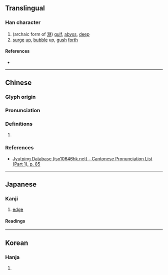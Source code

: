 {{character info}}
==Translingual==

===Han character===
{{Han char|rn=31|rad=囗|as=04|sn=7|four=|canj=WE|ids=⿴囗水}}

# (archaic form of [[淵]]) [[gulf]], [[abyss]], [[deep]]
# [[surge]] [[up]], [[bubble]] up, [[gush]] [[forth]]

====References====
* {{Han ref|kx=0217.090|dkj=04706|dj=0444.120|hdz=10715.030|uh=56E6|ud=22246}}

----

==Chinese==
{{zh-forms}}

===Glyph origin===
{{Han etym}}

===Pronunciation===
{{zh-pron
|m=yuān
|c=jyun1
|mc=y
|oc=y
|cat=
}}

===Definitions===
{{zh-hanzi}}

# {{rfdef|zh|sort=囗04}}

===References===
* [http://www.iso10646hk.net/jp/document/download.jsp Jyutping Database (iso10646hk.net) - Cantonese Pronunciation List (Part 1), p. 85]

----

==Japanese==

===Kanji===
{{ja-kanji|grade=|rs=囗04}}

# [[edge]]

====Readings====
{{ja-readings
|goon=えん<ゑん
|kanon=えん<ゑん
|kun=ふち-
}}

----

==Korean==

===Hanja===
{{ko-hanja|hangeul=연|rv=yeon|mr=yŏn|y=yen}}

# {{rfdef|ko|sort=囗04}}
